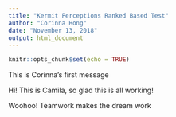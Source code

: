 ```yaml
---
title: "Kermit Perceptions Ranked Based Test"
author: "Corinna Hong"
date: "November 13, 2018"
output: html_document
---
```


```r
knitr::opts_chunk$set(echo = TRUE)
```

This is Corinna's first message

Hi! This is Camila, so glad this is all working!

Woohoo! Teamwork makes the dream work